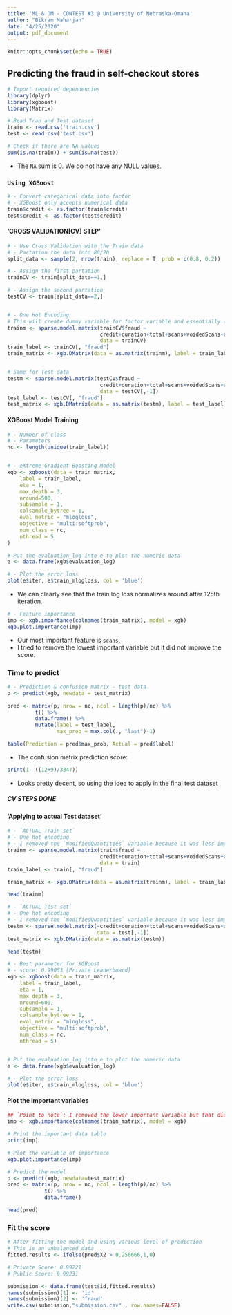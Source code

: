 ```yaml
---
title: 'ML & DM - CONTEST #3 @ University of Nebraska-Omaha'
author: "Bikram Maharjan"
date: "4/25/2020"
output: pdf_document
---
```




```r
knitr::opts_chunk$set(echo = TRUE)
```



## Predicting the fraud in self-checkout stores

```r

# Import required dependencies
library(dplyr)
library(xgboost)
library(Matrix)

```


```r

# Read Tran and Test dataset
train <- read.csv('train.csv')
test <- read.csv('test.csv')

# Check if there are NA values
sum(is.na(train)) + sum(is.na(test))

```
- The `NA` sum is 0. We do not have any NULL values.


### `Using XGBoost`
```r

# - Convert categorical data into factor
# - XGBoost only accepts numerical data
train$credit <- as.factor(train$credit)
test$credit <- as.factor(test$credit)

```



#### 'CROSS VALIDATION[CV] STEP'
```r

# - Use Cross Validation with the Train data 
# - Partation the data into 80/20  
split_data <- sample(2, nrow(train), replace = T, prob = c(0.8, 0.2))

# - Assign the first partation 
trainCV <- train[split_data==1,]

# - Assign the second partation
testCV <- train[split_data==2,]


# - One Hot Encoding
# This will create dummy variable for factor variable and essentially convert our data into numerical format
trainm <- sparse.model.matrix(trainCV$fraud ~
                              credit+duration+total+scans+voidedScans+attemptsWoScan+modifiedQuantities-1,
                              data = trainCV)
train_label <- trainCV[, "fraud"]
train_matrix <- xgb.DMatrix(data = as.matrix(trainm), label = train_label)


# Same for Test data
testm <- sparse.model.matrix(testCV$fraud ~
                              credit+duration+total+scans+voidedScans+attemptsWoScan+modifiedQuantities-1,
                              data = testCV[,-1])
test_label <- testCV[, "fraud"]
test_matrix <- xgb.DMatrix(data = as.matrix(testm), label = test_label)

```


#### XGBoost Model Training
```r

# - Number of class 
# - Parameters 
nc <- length(unique(train_label))


# - eXtreme Gradient Boosting Model
xgb <- xgboost(data = train_matrix, 
    label = train_label, 
    eta = 1,
    max_depth = 3, 
    nround=500, 
    subsample = 1,
    colsample_bytree = 1,
    eval_metric = "mlogloss",
    objective = "multi:softprob",
    num_class = nc,
    nthread = 5
)

# Put the evaluation_log into e to plot the numeric data 
e <- data.frame(xgb$evaluation_log)


```

```r

# - Plot the error loss
plot(e$iter, e$train_mlogloss, col = 'blue')


```
- We can clearly see that the train log loss normalizes around after 125th iteration.


```r

# - Feature importance
imp <- xgb.importance(colnames(train_matrix), model = xgb)
xgb.plot.importance(imp)

```
- Our most important feature is `scans`.
- I tried to remove the lowest important variable but it did not improve the score.


### Time to predict
```r

# - Prediction & confusion matrix - test data
p <- predict(xgb, newdata = test_matrix)

pred <- matrix(p, nrow = nc, ncol = length(p)/nc) %>%
         t() %>%
         data.frame() %>%
         mutate(label = test_label, 
                max_prob = max.col(., "last")-1)

table(Prediction = pred$max_prob, Actual = pred$label)


```

- The confusion matrix prediction score:
```r

print(1- ((12+9)/3347))

```

- Looks pretty decent, so using the idea to apply in the final test dataset

##### CV STEPS DONE ####



#### 'Applying to actual Test dataset'

```r

# - `ACTUAL Train set` 
# - One hot encoding
# - I removed the `modifiedQuantities` variable because it was less important to the model
trainm <- sparse.model.matrix(train$fraud ~ 
                              credit+duration+total+scans+voidedScans+attemptsWoScan-1, 
                              data = train)
train_label <- train[, "fraud"]

train_matrix <- xgb.DMatrix(data = as.matrix(trainm), label = train_label)

head(trainm)

```


```r

# - `ACTUAL Test set` 
# - One hot encoding
# - I removed the `modifiedQuantities` variable because it was less important to the model
testm <- sparse.model.matrix(~credit+duration+total+scans+voidedScans+attemptsWoScan-1, 
                             data = test[,-1]) 
test_matrix <- xgb.DMatrix(data = as.matrix(testm))

head(testm)

```


```r

# - Best parameter for XGBoost
# - score: 0.99053 [Private Leaderboard]
xgb <- xgboost(data = train_matrix, 
    label = train_label, 
    eta = 1,
    max_depth = 3, 
    nround=600, 
    subsample = 1,
    colsample_bytree = 1,
    eval_metric = "mlogloss",
    objective = "multi:softprob",
    num_class = nc,
    nthread = 5)


# Put the evaluation_log into e to plot the numeric data 
e <- data.frame(xgb$evaluation_log)

```


```r

# - Plot the error loss
plot(e$iter, e$train_mlogloss, col = 'blue')


```

#### Plot the important variables
```r

## `Point to note`: I removed the lower important variable but that did not improve my score
imp <- xgb.importance(colnames(train_matrix), model = xgb)

# Print the important data table
print(imp)

# Plot the variable of importance
xgb.plot.importance(imp)

```

```r

# Predict the model 
p <- predict(xgb, newdata=test_matrix)
pred <- matrix(p, nrow = nc, ncol = length(p)/nc) %>%
            t() %>%
            data.frame()

head(pred)

```


### Fit the score
```r


# After fitting the model and using various level of prediction
# This is an unbalanced data
fitted.results <- ifelse(pred$X2 > 0.256666,1,0)


```


```r

# Private Score: 0.99221
# Public Score: 0.99231

submission <- data.frame(test$id,fitted.results)
names(submission)[1] <- 'id'
names(submission)[2] <- 'fraud'
write.csv(submission,"submission.csv" , row.names=FALSE)

```

